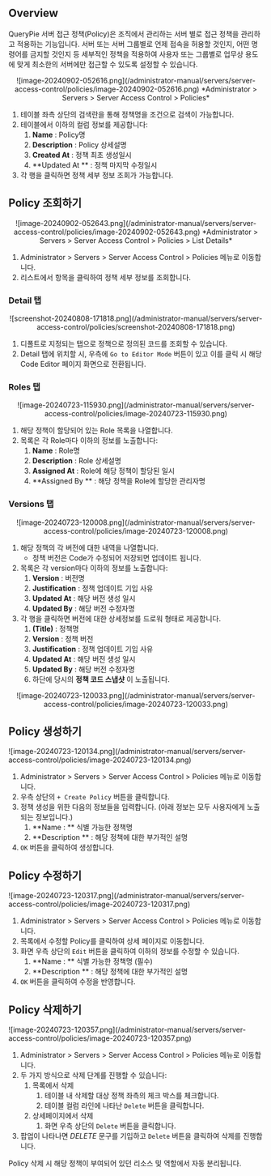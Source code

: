 
## Overview

QueryPie 서버 접근 정책(Policy)은 조직에서 관리하는 서버 별로 접근 정책을 관리하고 적용하는 기능입니다. 서버 또는 서버 그룹별로 언제 접속을 허용할 것인지, 어떤 명령어를 금지할 것인지 등 세부적인 정책을 적용하여 사용자 또는 그룹별로 업무상 용도에 맞게 최소한의 서버에만 접근할 수 있도록 설정할 수 있습니다.
<p align="center">
![image-20240902-052616.png](/administrator-manual/servers/server-access-control/policies/image-20240902-052616.png)
*Administrator &gt; Servers &gt; Server Access Control &gt; Policies*
</p>

1. 테이블 좌측 상단의 검색란을 통해 정책명을 조건으로 검색이 가능합니다.
2. 테이블에서 이하의 컬럼 정보를 제공합니다:
    1.  **Name**  : Policy명
    2.  **Description**  : Policy 상세설명
    3.  **Created At**  : 정책 최초 생성일시
    4.  **Updated At ** : 정책 마지막 수정일시
3. 각 행을 클릭하면 정책 세부 정보 조회가 가능합니다.


## Policy 조회하기

<p align="center">
![image-20240902-052643.png](/administrator-manual/servers/server-access-control/policies/image-20240902-052643.png)
*Administrator &gt; Servers &gt; Server Access Control &gt; Policies &gt; List Details*
</p>

1. Administrator &gt; Servers &gt; Server Access Control &gt; Policies 메뉴로 이동합니다.
2. 리스트에서 항목을 클릭하여 정책 세부 정보를 조회합니다.

### Detail 탭

<p align="center">
![screenshot-20240808-171818.png](/administrator-manual/servers/server-access-control/policies/screenshot-20240808-171818.png)
</p>

1. 디폴트로 지정되는 탭으로 정책으로 정의된 코드를 조회할 수 있습니다.
2. Detail 탭에 위치할 시, 우측에 `Go to Editor Mode` 버튼이 있고 이를 클릭 시 해당 Code Editor 페이지 화면으로 전환됩니다.


### Roles 탭

<p align="center">
![image-20240723-115930.png](/administrator-manual/servers/server-access-control/policies/image-20240723-115930.png)
</p>

1. 해당 정책이 할당되어 있는 Role 목록을 나열합니다.
2. 목록은 각 Role마다 이하의 정보를 노출합니다:
    1.  **Name**  : Role명
    2.  **Description**  : Role 상세설명
    3.  **Assigned At**  : Role에 해당 정책이 할당된 일시
    4.  **Assigned By ** : 해당 정책을 Role에 할당한 관리자명


### Versions 탭

<p align="center">
![image-20240723-120008.png](/administrator-manual/servers/server-access-control/policies/image-20240723-120008.png)
</p>

1. 해당 정책의 각 버전에 대한 내역을 나열합니다.
    * 정책 버전은 Code가 수정되어 저장되면 업데이트 됩니다.
2. 목록은 각 version마다 이하의 정보를 노출합니다:
    1.  **Version**  : 버전명
    2.  **Justification**  : 정책 업데이트 기입 사유
    3.  **Updated At**  : 해당 버전 생성 일시
    4.  **Updated By**  : 해당 버전 수정자명
3. 각 행을 클릭하면 버전에 대한 상세정보를 드로워 형태로 제공합니다.
    1.  **(Title)**  : 정책명
    2.  **Version**  : 정책 버전
    3.  **Justification**  : 정책 업데이트 기입 사유
    4.  **Updated At**  : 해당 버전 생성 일시
    5.  **Updated By**  : 해당 버전 수정자명
    6. 하단에 당시의  **정책 코드 스냅샷** 이 노출됩니다.
<p align="center">
![image-20240723-120033.png](/administrator-manual/servers/server-access-control/policies/image-20240723-120033.png)
</p>


## Policy 생성하기

<p align="left">
![image-20240723-120134.png](/administrator-manual/servers/server-access-control/policies/image-20240723-120134.png)
</p>

1. Administrator &gt; Servers &gt; Server Access Control &gt; Policies 메뉴로 이동합니다.
2. 우측 상단의 `+ Create Policy` 버튼을 클릭합니다.
3. 정책 생성을 위한 다음의 정보들을 입력합니다. (아래 정보는 모두 사용자에게 노출되는 정보입니다.)
    1.  **Name : ** 식별 가능한 정책명
    2.  **Description ** : 해당 정책에 대한 부가적인 설명
4. `OK` 버튼을 클릭하여 생성합니다.


## Policy 수정하기

<p align="left">
![image-20240723-120317.png](/administrator-manual/servers/server-access-control/policies/image-20240723-120317.png)
</p>

1. Administrator &gt; Servers &gt; Server Access Control &gt; Policies 메뉴로 이동합니다.
2. 목록에서 수정할 Policy를 클릭하여 상세 페이지로 이동합니다.
3. 화면 우측 상단의 `Edit` 버튼을 클릭하여 이하의 정보를 수정할 수 있습니다.
    1.  **Name : ** 식별 가능한 정책명 (필수)
    2.  **Description ** : 해당 정책에 대한 부가적인 설명
4. `OK` 버튼을 클릭하여 수정을 반영합니다.


## Policy 삭제하기

<p align="left">
![image-20240723-120357.png](/administrator-manual/servers/server-access-control/policies/image-20240723-120357.png)
</p>

1. Administrator &gt; Servers &gt; Server Access Control &gt; Policies 메뉴로 이동합니다.
2. 두 가지 방식으로 삭제 단계를 진행할 수 있습니다:
    1. 목록에서 삭제
        1. 테이블 내 삭제할 대상 정책 좌측의 체크 박스를 체크합니다.
        2. 테이블 컬럼 라인에 나타난 `Delete` 버튼을 클릭합니다.
    2. 상세페이지에서 삭제
        1. 화면 우측 상단의 `Delete` 버튼을 클릭합니다.
3. 팝업이 나타나면  *DELETE*  문구를 기입하고 `Delete` 버튼을 클릭하여 삭제를 진행합니다.

<Callout type="important">
Policy 삭제 시 해당 정책이 부여되어 있던 리소스 및 역할에서 자동 분리됩니다.
</Callout>

